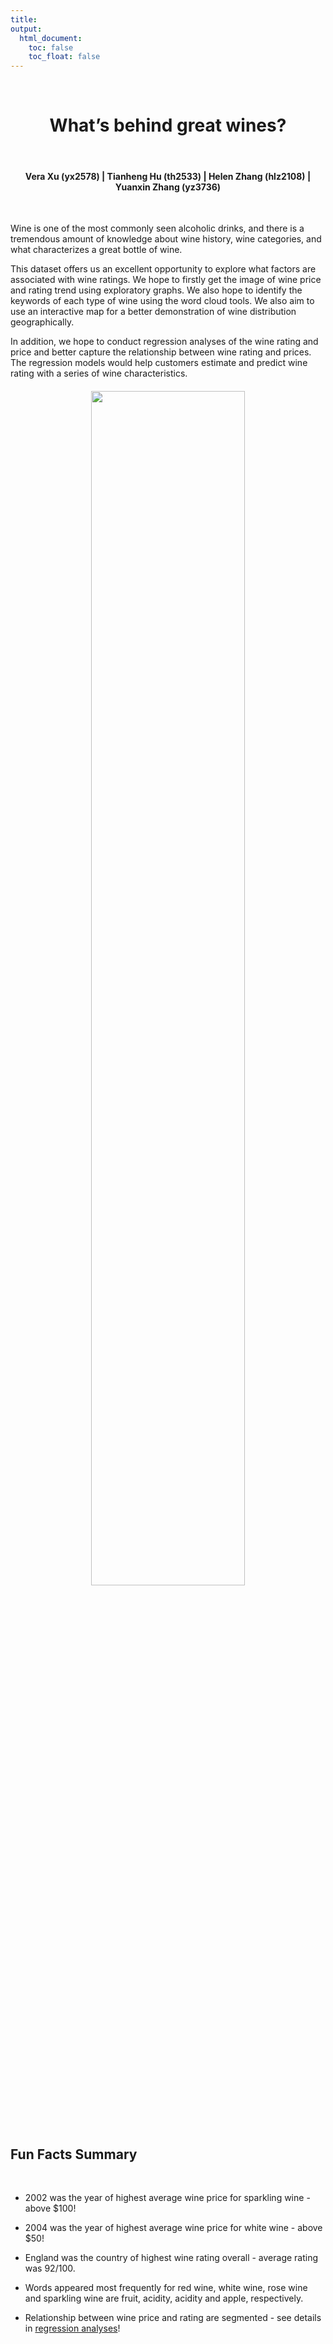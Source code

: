 ```yaml
---
title:
output: 
  html_document:
    toc: false
    toc_float: false
---
```


<br>

<h1 style="text-align: center;" markdown="1">What's behind great wines?</h1>

<br>

<h4 style="text-align: center;" markdown="1">**Vera Xu (yx2578) | Tianheng Hu (th2533) | Helen Zhang (hlz2108) | Yuanxin Zhang (yz3736)**</h1>


<br>


Wine is one of the most commonly seen alcoholic drinks, and there is a tremendous amount of knowledge about wine history, wine categories, and what characterizes a great bottle of wine.

This dataset offers us an excellent opportunity to explore what factors are associated with wine ratings. We hope to firstly get the image of wine price and rating trend using exploratory graphs. We also hope to identify the keywords of each type of wine using the word cloud tools. We also aim to use an interactive map for a better demonstration of wine distribution geographically. 

In addition, we hope to conduct regression analyses of the wine rating and price and better capture the relationship between wine rating and prices. The regression models would help customers estimate and predict wine rating with a series of wine characteristics.


<h6 style="text-align: center;" markdown="1"><img src="image/all_wine_wordcloud.png" style="width:70%"></h6>

<br>

## Fun Facts Summary

<br>

* 2002 was the year of highest average wine price for sparkling wine - above $100!

* 2004 was the year of highest average wine price for white wine - above $50!

* England was the country of highest wine rating overall - average rating was 92/100.

* Words appeared most frequently for red wine, white wine, rose wine and sparkling wine are fruit, acidity, acidity and apple, respectively.

* Relationship between wine price and rating are segmented - see details in [regression analyses](regression.html)!







